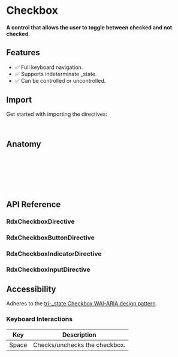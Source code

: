 
<Meta title="Primitives/Checkbox" />

# Checkbox

#### A control that allows the user to toggle between checked and not checked.

<Canvas sourceState="hidden" of={CheckboxDirectiveStories.Default} />

## Features

- ✅ Full keyboard navigation.
- ✅ Supports indeterminate \_state.
- ✅ Can be controlled or uncontrolled.

## Import

Get started with importing the directives:

```typescript
import { RdxCheckboxDirective, RdxCheckboxInputDirective, RdxCheckboxButtonDirective, RdxCheckboxIndicatorDirective } from '@radix-ng/primitives/checkbox';
```

## Anatomy

```html
<div rdxCheckboxRoot>
    <button rdxCheckboxButton>
      <lucide-angular rdxCheckboxIndicator name="check" />
    </button>
    <input rdxCheckboxInput />
</div>
```

## API Reference

### RdxCheckboxDirective

<ArgTypes of={RdxCheckboxRootDirective} />

### RdxCheckboxButtonDirective

### RdxCheckboxIndicatorDirective

### RdxCheckboxInputDirective

## Accessibility

Adheres to the [tri-\_state Checkbox WAI-ARIA design pattern](https://www.w3.org/WAI/ARIA/apg/patterns/checkbox).

### Keyboard Interactions

| Key   | Description                   |
|-------|-------------------------------|
| Space | Checks/unchecks the checkbox. |
